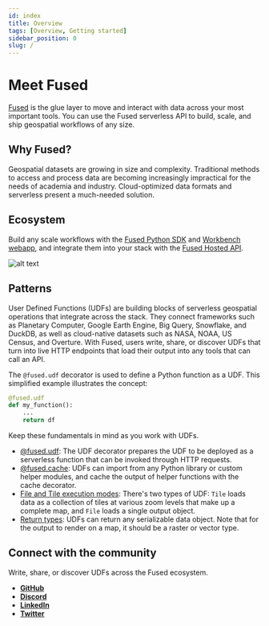 ```yaml
---
id: index
title: Overview
tags: [Overview, Getting started]
sidebar_position: 0
slug: /
---
```



# Meet Fused

[Fused](https://www.fused.io/) is the glue layer to move and interact with data across your most important tools. You can use the Fused serverless API to build, scale, and ship geospatial workflows of any size.

## Why Fused?

Geospatial datasets are growing in size and complexity. Traditional methods to access and process data are becoming increasingly impractical for the needs of academia and industry. Cloud-optimized data formats and serverless present a much-needed solution. 

## Ecosystem

Build any scale workflows with the [Fused Python SDK](/python-sdk) and [Workbench webapp](/workbench), and integrate them into your stack with the [Fused Hosted API](/basics/core-concepts/#hosted-api).


![alt text](https://fused-magic.s3.us-west-2.amazonaws.com/docs_assets/ecosystem_diagram.png)

## Patterns

User Defined Functions (UDFs) are building blocks of serverless geospatial operations that integrate across the stack. They connect frameworks such as Planetary Computer, Google Earth Engine, Big Query, Snowflake, and DuckDB, as well as cloud-native datasets such as NASA, NOAA, US Census, and Overture. With Fused, users write, share, or discover UDFs that turn into live HTTP endpoints that load their output into any tools that can call an API.

The `@fused.udf` decorator is used to define a Python function as a UDF. This simplified example illustrates the concept:

```python
@fused.udf
def my_function():
    ...
    return df
```

Keep these fundamentals in mind as you work with UDFs.

- [@fused.udf](/basics/core-concepts): The UDF decorator prepares the UDF to be deployed as a serverless function that can be invoked through HTTP requests.
- [@fused.cache](/basics/core-concepts/#cache): UDFs can import from any Python library or custom helper modules, and cache the output of helper functions with the cache decorator.
- [File and Tile execution modes](/basics/core-concepts/#udf-execution-modes-file-tile): There's two types of UDF: `Tile` loads data as a collection of tiles at various zoom levels that make up a complete map, and `File` loads a single output object.
- [Return types](/basics/core-concepts/#return-types): UDFs can return any serializable data object. Note that for the output to render on a map, it should be a raster or vector type.


## Connect with the community

Write, share, or discover UDFs across the Fused ecosystem.

- [__GitHub__](https://github.com/fusedio/udfs/tree/main)
- [__Discord__](https://bit.ly/fusedslack)
- [__LinkedIn__](https://www.linkedin.com/company/fusedio/)
- [__Twitter__](https://twitter.com/Fused_io)


